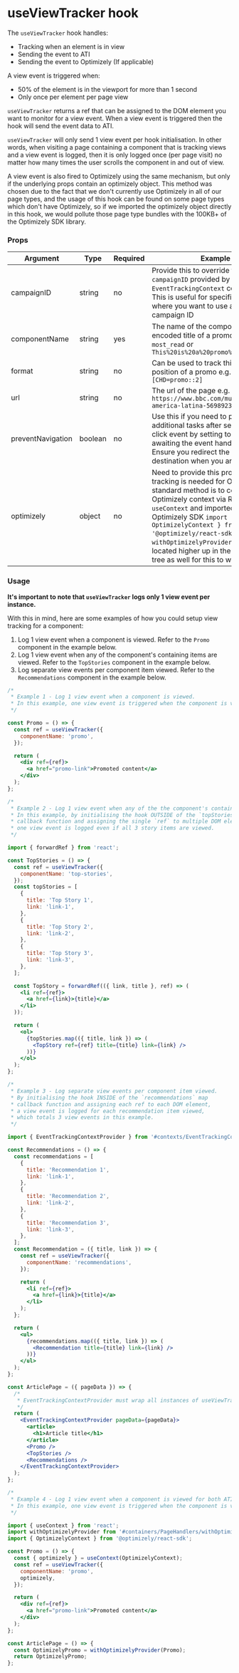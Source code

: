 
<Meta title="hooks/useViewTracker" />

# useViewTracker hook

The `useViewTracker` hook handles:

- Tracking when an element is in view
- Sending the event to ATI
- Sending the event to Optimizely (If applicable)

A view event is triggered when:

- 50% of the element is in the viewport for more than 1 second
- Only once per element per page view

`useViewTracker` returns a ref that can be assigned to the DOM element you want to monitor for a view event. When a view event is triggered then the hook will send the event data to ATI.

`useViewTracker` will only send 1 view event per hook initialisation. In other words, when visiting a page containing a component that is tracking views and a view event is logged, then it is only logged once (per page visit) no matter how many times the user scrolls the component in and out of view.

A view event is also fired to Optimizely using the same mechanism, but only if the underlying props contain an optimizely object. This method was chosen due to the fact that we don't currently use Optimizely in all of our page types, and the usage of this hook can be found on some page types which don't have Optimizely, so if we imported the optimizely object directly in this hook, we would pollute those page type bundles with the 100KB+ of the Optimizely SDK library.

### Props

| Argument          | Type    | Required | Example                                                                                                                                                                                                                                                                                                                                                                   |
| ----------------- | ------- | -------- | ------------------------------------------------------------------------------------------------------------------------------------------------------------------------------------------------------------------------------------------------------------------------------------------------------------------------------------------------------------------------- |
| campaignID        | string  | no       | Provide this to override the `campaignID` provided by the `EventTrackingContext` component. This is useful for specific campaigns where you want to use a custom campaign ID                                                                                                                                                                                              |
| componentName     | string  | yes      | The name of the component or a url encoded title of a promo e.g. `most_read` or `This%20is%20a%20promo%20title`                                                                                                                                                                                                                                                           |
| format            | string  | no       | Can be used to track things like the position of a promo e.g. `[CHD=promo::2]`                                                                                                                                                                                                                                                                                            |
| url               | string  | no       | The url of the page e.g. `https://www.bbc.com/mundo/noticias-america-latina-56989232`                                                                                                                                                                                                                                                                                     |
| preventNavigation | boolean | no       | Use this if you need to perform any additional tasks after sending the click event by setting to `true` and awaiting the event handler callback. Ensure you redirect the user to their destination when you are done                                                                                                                                                      |
| optimizely        | object  | no       | Need to provide this prop if event tracking is needed for Optimizely, the standard method is to consume the Optimizely context via React's `useContext` and imported from the Optimizely SDK `import { OptimizelyContext } from '@optimizely/react-sdk';`, the HOC `withOptimizelyProvider` needs to be located higher up in the component tree as well for this to work. |

### Usage

**It's important to note that `useViewTracker` logs only 1 view event per instance.**

With this in mind, here are some examples of how you could setup view tracking for a component:

1. Log 1 view event when a component is viewed. Refer to the `Promo` component in the example below.
2. Log 1 view event when any of the component's containing items are viewed. Refer to the `TopStories` component in the example below.
3. Log separate view events per component item viewed. Refer to the `Recommendations` component in the example below.

```jsx
/*
 * Example 1 - Log 1 view event when a component is viewed.
 * In this example, one view event is triggered when the component is viewed.
 */

const Promo = () => {
  const ref = useViewTracker({
    componentName: 'promo',
  });

  return (
    <div ref={ref}>
      <a href="promo-link">Promoted content</a>
    </div>
  );
};

/*
 * Example 2 - Log 1 view event when any of the the component's containing items are viewed.
 * In this example, by initialising the hook OUTSIDE of the `topStories` map
 * callback function and assigning the single `ref` to multiple DOM elements, only
 * one view event is logged even if all 3 story items are viewed.
 */

import { forwardRef } from 'react';

const TopStories = () => {
  const ref = useViewTracker({
    componentName: 'top-stories',
  });
  const topStories = [
    {
      title: 'Top Story 1',
      link: 'link-1',
    },
    {
      title: 'Top Story 2',
      link: 'link-2',
    },
    {
      title: 'Top Story 3',
      link: 'link-3',
    },
  ];

  const TopStory = forwardRef(({ link, title }, ref) => (
    <li ref={ref}>
      <a href={link}>{title}</a>
    </li>
  ));

  return (
    <ol>
      {topStories.map(({ title, link }) => (
        <TopStory ref={ref} title={title} link={link} />
      ))}
    </ol>
  );
};

/*
 * Example 3 - Log separate view events per component item viewed.
 * By initialising the hook INSIDE of the `recommendations` map
 * callback function and assigning each ref to each DOM element,
 * a view event is logged for each recommendation item viewed,
 * which totals 3 view events in this example.
 */

import { EventTrackingContextProvider } from '#contexts/EventTrackingContext';

const Recommendations = () => {
  const recommendations = [
    {
      title: 'Recommendation 1',
      link: 'link-1',
    },
    {
      title: 'Recommendation 2',
      link: 'link-2',
    },
    {
      title: 'Recommendation 3',
      link: 'link-3',
    },
  ];
  const Recommendation = ({ title, link }) => {
    const ref = useViewTracker({
      componentName: 'recommendations',
    });

    return (
      <li ref={ref}>
        <a href={link}>{title}</a>
      </li>
    );
  };

  return (
    <ul>
      {recommendations.map(({ title, link }) => (
        <Recommendation title={title} link={link} />
      ))}
    </ul>
  );
};

const ArticlePage = ({ pageData }) => {
  /*
   * EventTrackingContextProvider must wrap all instances of useViewTracker
   */
  return (
    <EventTrackingContextProvider pageData={pageData}>
      <article>
        <h1>Article title</h1>
      </article>
      <Promo />
      <TopStories />
      <Recommendations />
    </EventTrackingContextProvider>
  );
};

/*
 * Example 4 - Log 1 view event when a component is viewed for both ATI and Optimizely.
 * In this example, one view event is triggered when the component is viewed.
 */

import { useContext } from 'react';
import withOptimizelyProvider from '#containers/PageHandlers/withOptimizelyProvider';
import { OptimizelyContext } from '@optimizely/react-sdk';

const Promo = () => {
  const { optimizely } = useContext(OptimizelyContext);
  const ref = useViewTracker({
    componentName: 'promo',
    optimizely,
  });

  return (
    <div ref={ref}>
      <a href="promo-link">Promoted content</a>
    </div>
  );
};

const ArticlePage = () => {
  const OptimizelyPromo = withOptimizelyProvider(Promo);
  return OptimizelyPromo;
};
```
